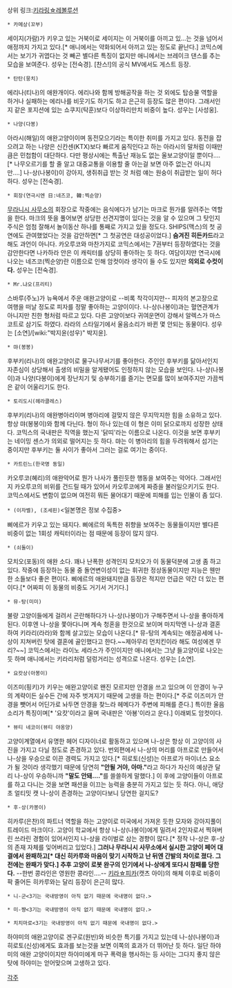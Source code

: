 상위 링크:[[키라링☆레볼루션]]


 * 카메상(꼬부)
세이지(가람)가 키우고 있는 거북이로 세이지는 이 거북이를 아끼고 있…는 것을 넘어서 애정까지 가지고 있다.[* 애니에서는 약화되어서 아끼고 있는 정도로 끝난다.] 코믹스에서는 보기가 귀엽다는 것 빼곤 별다른 특징이 없지만 애니에서는 브레이크 댄스를 추는 모습을 보여준다. 성우는 [전숙경]. [찬스!]의 공식 MV에서도 게스트 등장.

 * 탄탄(뭉치)
에리나(티나)의 애완개이다. 에리나와 함께 방해공작을 하는 것 외에도 탑승물 역할을 하거나 실패하는 에리나를 비웃기도 하기도 하고 은근히 등장도 많은 편이다. 그래서인지 같은 포지션에 있는 쇼쿠지(탁훈)보다 이상하리만치 비중이 높다. 성우는 [사성웅].

 * 나양(다봉)
아라시(해일)의 애완고양이이며 동전모으기라는 특이한 취미를 가지고 있다. 동전을 잡으려고 하는 나양은 신칸센(KTX)보다 빠르게 움직인다고 하는 아라시의 말처럼 이때만큼은 민첩함이 대단하다. 다만 평상시에는 특출난 재능도 없는 울보고양이일 뿐이다….[* 나무오르기를 할 줄 알고 대중교통을 이용할 줄 아는걸 보면 아주 없는건 아니지만….] 나-상(나봉이)이 강아지, 생쥐취급 받는 것 처럼 얘는 원숭이 취급받는 일이 허다하다. 성우는 [전숙경].

 * 회장(연극시엔 日:네즈코, 韓:찍순양)
[[무라니시 사무소]]의 회장으로 작중에는 음식에다가 남기는 마크로 뭔가를 알려주는 역할을 한다. 마크의 뜻을 풀어보면 상당한 선견지명이 있다는 것을 알 수 있으며 그 탓인지 주식은 엄첨 잘해서 놀이동산 하나를 통째로 가지고 있을 정도다. SHIPS(맥스)의 첫 공연에도 관여했었다는 것을 감안하면[* 그 첫공연은 대성공이었다.] '''숨겨진 히든카드'''라고 해도 과언이 아니다. 카오루코와 마찬가지로 코믹스에서는 7권부터 등장하였다는 것을 감안한다면 나카하라 안은 이 캐릭터를 상당히 좋아하는 듯 하다. 여담이지만 연극시에 나오는 네즈코(찍순양)란 이름으로 인해 암컷이라 생각이 들 수도 있지만 '''의외로 수컷이다.''' 성우는 [전숙경].

 * Mr.냐오(프리티)
스바루(주노)가 뉴욕에서 주운 애완고양이로 --비록 착각이지만-- 피자의 본고장으로 여행을 떠날 정도로 피자를 정말 좋아하는 고양이이다. 나-상(나봉이)과는 혈연관계가 아니지만 친한 형처럼 따르고 있다. 다른 고양이보다 귀여운면이 강해서 알렉스가 마스코트로 삼기도 하였다. 라라의 스타일기에서 울음소리가 바뀐 몇 안되는 동물이다. 성우는 [소연]/[wiki:"박지윤(성우)" 박지윤].

 * 먀(봉봉)
후부키(리나)의 애완고양이로 물구나무서기를 좋아한다. 주인인 후부키를 닮아서인지 자존심이 상당해서 출생의 비밀을 알게됐어도 인정하지 않는 모습을 보인다. 나-상(나봉이)과 나양(다봉이)에게 장난치기 및 승부하기를 즐기는 면모를 많이 보여주지만 가끔씩은 같이 어울리기도 한다.

 * 토리도시(헤라클레스)
후부키(리나)의 애완병아리이며 병아리에 걸맞지 않은 무지막지한 힘을 소유하고 있다. 항상 먀(봉봉이)와 함께 다닌다. 형이 하나 있는데 이 형은 이미 닭으로까지 성장한 상태다. 코믹스의 국내판은 직역을 했는지 '닭띠'라는 이름으로 나온다. 이것을 보면 후부키는 네이밍 센스가 의외로 떨어지는 듯 하다. 먀는 이 병아리의 힘을 두려워해서 섬기는 중이지만 후부키는 둘 사이가 좋아서 그러는 걸로 여기는 중이다.

 * 카트린느(한국명 동일)
카오루코(혜리)의 애완악어로 뭔가 나사가 풀린듯한 행동을 보여주는 악어다. 그래서인지 카오루코의 비위를 건드릴 때가 있어서 카오루코에게 짜증을 불러일으키기도 한다. 코믹스에서도 변함이 없으며 여전히 뭐든 물어대기 때문에 피해를 입는 인물이 좀 있다.

 * (이자벨), (조세핀)<일본명은 정보 수집중>
삐에르가 키우고 있는 돼지다. 삐에르의 독특한 취향을 보여주는 동물들이지만 별다른 비중이 없는 1회성 캐릭터이라는 점 때문에 등장이 많지 않다.

 * (쇠돌이)
모치오(포동)의 애완 소다. 꽤나 난폭한 성격인지 모치오가 이 동물덕분에 고생 좀 하고있다. 작중에 등장하는 동물 중 돌연변이성이 없는 휘귀한 정상동물이지만 지능은 웬만한 소들보다 좋은 편이다. 삐에르의 애완돼지만큼 등장은 적지만 언급은 약간 더 있는 편이다.[* 어짜피 이 동물의 비중도 거기서 거기다.]

 * 뮤-탕(미미)
불량 고양이들에게 걸려서 곤란해하다가 나-상(나봉이)가 구해주면서 나-상을 좋아하게 된다. 이후엔 나-상을 쫓아다니며 계속 청혼을 한것으로 보이며 마지막엔 나-상과 결혼하여 키라리(라라)와 함께 살고있는 모습이 나온다.[* 뮤-탕의 계속되는 애정공세에 나-상이 지쳐버린 탓에 결혼에 골인했다고 한다.~~제아무리 먼치킨이라 해도 여성에겐 무리?~~] 코믹스에서는 라이노 세라스가 주인이지만 애니에서는 그냥 들고양이로 나오는 듯 하며 애니에서는 키라리처럼 덜렁거리는 성격으로 나온다. 성우는 [소연].

 * 요캇상(아봉이)
이즈미(핑키)가 키우는 애완고양이로 왠진 모르지만 안경을 쓰고 있으며 이 안경이 누구의 계략이든 실수든 간에 자주 벗겨지기 때문에 고생을 하는 편이다.[* 주로 이즈미가 안경을 뺏어서 어딘가로 놔두면 안경을 찾느라 헤메다가 주변에 피해를 준다.] 특이한 울음소리가 특징이며[* '요캇'이라고 울며 국내판은 '아뵹'이라고 운다.] 이래뵈도 암컷이다.

 * 뷰티 네코이(뷰티 야옹양)

고양이계열에서 유명한 헤어 디자이너로 활동하고 있으며 나-상은 항상 이 고양이의 사진을 가지고 다닐 정도로 존경하고 있다. 번외편에서 나-상의 머리를 아프로로 만들어서 나-상을 우승으로 이끈 경력도 가지고 있다.[* 히로토(신성)는 아프로가 마이너스 요소가 될 것이라 생각했기 때문에 당연히 '''"안될 거야, 아마."'''라고 하다가 자신의 예상관 달리 나-상이 우승하니까 '''"말도 안돼…."'''를 쓸쓸하게 말했다.] 이 후에 고양이들이 아프로를 하고 다니는 것을 보면 패션을 이끄는 능력을 충분히 가지고 있는 듯 하다. 아니, 애당초 얼티밋 캣 나-상이 존경하는 고양이다보니 당연한 걸지도?

 * 후-상(카봉이)
히카루(은찬)의 파트너 역할을 하는 고양이로 미국에서 가져온 듯한 모자와 강아지풀이 트레이드 마크이다. 고양이 학교에서 항상 나-상(나봉이)에게 밀려서 2인자로서 찍혀버린 쓰라린 경험이 있어서인지 나-상을 라이벌로 삼는 경향이 많다.[* 정작 나-상은 후-상의 존재 자체를 잊어버리고 있었다.] '''그러나 무라니시 사무소에서 실시한 고양이 페어 대결에서 완패하고[* 대신 히카루와 마음이 맞기 시작하고 난 뒤엔 간발의 차이로 졌다. 그전에는 완패가 맞다.] 추후 고양이 로봇 완구의 인기에서 나-상에게 또다시 참패를 당한다.''' --한번 콩라인은 영원한 콩라인….-- [[키라☆피카]](캣츠 아이)의 해체 이후로 비중이 팍 줄어든 히카루와는 달리 등장이 은근히 많다.

 * 니-군<3기는 국내방영이 아직 없기 때문에 국내명이 없다.>

 * 미-쨩<3기는 국내방영이 아직 없기 때문에 국내명이 없다.>

 * 치치마로<3기는 국내방영이 아직 없기 때문에 국내명이 없다.>
하야미의 애완고양이로 겐구로(원빈)와 비슷한 특기를 가지고 있는데 나-상(나봉이)과 히로토(신성)에게도 효과를 보는것을 보면 이쪽의 효과가 더 뛰어난 듯 하다. 일단 하야미의 애완 고양이이지만 하야미에게 마구 폭력을 행사하는 등 사이는 그다지 좋지 않은 탓에 하야미는 얻어맞으며 고생하고 있다.

[[각주]]
